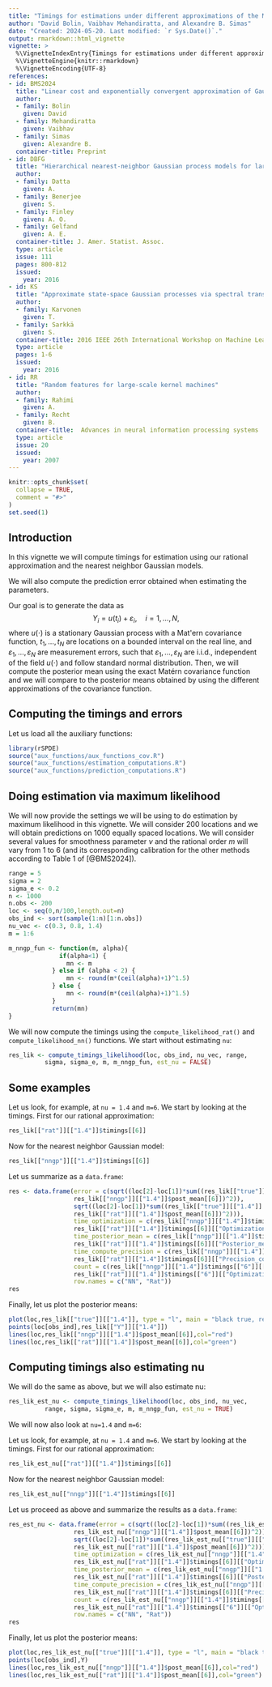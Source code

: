 ```yaml
---
title: "Timings for estimations under different approximations of the Matérn covariance function"
author: "David Bolin, Vaibhav Mehandiratta, and Alexandre B. Simas"
date: "Created: 2024-05-20. Last modified: `r Sys.Date()`."
output: rmarkdown::html_vignette
vignette: >
  %\VignetteIndexEntry{Timings for estimations under different approximations of the Matérn covariance function}
  %\VignetteEngine{knitr::rmarkdown}
  %\VignetteEncoding{UTF-8}
references:
- id: BMS2024
  title: "Linear cost and exponentially convergent approximation of Gaussian Matérn stochastic processes"
  author:
  - family: Bolin
    given: David
  - family: Mehandiratta
    given: Vaibhav
  - family: Simas
    given: Alexandre B.
  container-title: Preprint
- id: DBFG
  title: "Hierarchical nearest-neighbor Gaussian process models for large geostatistical datasets"
  author:
  - family: Datta
    given: A.
  - family: Benerjee
    given: S. 
  - family: Finley
    given: A. O.
  - family: Gelfand
    given: A. E.
  container-title: J. Amer. Statist. Assoc.
  type: article
  issue: 111
  pages: 800-812
  issued:
    year: 2016
- id: KS
  title: "Approximate state-space Gaussian processes via spectral transformation"
  author:
  - family: Karvonen
    given: T.
  - family: Sarkkä
    given: S. 
  container-title: 2016 IEEE 26th International Workshop on Machine Learning for Signal Processing (MLSP)
  type: article
  pages: 1-6
  issued:
    year: 2016
- id: RR
  title: "Random features for large-scale kernel machines"
  author:
  - family: Rahimi
    given: A.
  - family: Recht
    given: B.
  container-title:  Advances in neural information processing systems
  type: article
  issue: 20
  issued:
    year: 2007
---
```


```r
knitr::opts_chunk$set(
  collapse = TRUE,
  comment = "#>"
)
set.seed(1)
```

## Introduction

In this vignette we will compute timings for estimation using our rational approximation and the nearest neighbor Gaussian models.

We will also compute the prediction error obtained when estimating the parameters.

Our goal is to generate the data as 
$$Y_i = u(t_i) + \varepsilon_i,\quad i=1,\ldots,N,$$
where $u(\cdot)$ is a stationary Gaussian process with a Mat\'ern covariance function, $t_1,\ldots,t_N$ are locations on a bounded interval on the real line, and $\varepsilon_1,\ldots,\varepsilon_N$ are measurement errors, such that $\varepsilon_1,\ldots,\varepsilon_N$ are i.i.d., independent of the field $u(\cdot)$ and follow standard normal distribution. Then, we will compute the posterior mean using the exact Matérn covariance function and we will compare to the posterior means obtained by using the different approximations of the covariance function.

## Computing the timings and errors

Let us load all the auxiliary functions:

```r
library(rSPDE)
source("aux_functions/aux_functions_cov.R")
source("aux_functions/estimation_computations.R")
source("aux_functions/prediction_computations.R")
```


## Doing estimation via maximum likelihood

We will now provide the settings we will be using to do estimation by maximum likelihood in this vignette. We will consider 200 locations and we will obtain predictions on 1000 equally spaced locations. We will consider several values for smoothness parameter $\nu$ and the rational order $m$ will vary from 1 to 6 (and its corresponding calibration for the other methods according to Table 1 of [@BMS2024]).

```r
range = 5
sigma = 2
sigma_e <- 0.2
n <- 1000
n.obs <- 200
loc <- seq(0,n/100,length.out=n)
obs_ind <- sort(sample(1:n)[1:n.obs])
nu_vec <- c(0.3, 0.8, 1.4)
m = 1:6

m_nngp_fun <- function(m, alpha){
              if(alpha<1) {
                mn <- m
            } else if (alpha < 2) {
                mn <- round(m*(ceil(alpha)+1)^1.5)    
            } else {
                mn <- round(m*(ceil(alpha)+1)^1.5)
            }
            return(mn)
} 
```

We will now compute the timings using the `compute_likelihood_rat()` and `compute_likelihood_nn()` functions. We start without estimating `nu`:

```r
res_lik <- compute_timings_likelihood(loc, obs_ind, nu_vec, range, 
          sigma, sigma_e, m, m_nngp_fun, est_nu = FALSE)
```

## Some examples

Let us look, for example, at `nu = 1.4` and `m=6`. We start by looking at the timings. First for our rational approximation:

```r
res_lik[["rat"]][["1.4"]]$timings[[6]]
```

Now for the nearest neighbor Gaussian model:

```r
res_lik[["nngp"]][["1.4"]]$timings[[6]]
```

Let us summarize as a `data.frame`:

```r
res <- data.frame(error = c(sqrt((loc[2]-loc[1])*sum((res_lik[["true"]][["1.4"]] -
                  res_lik[["nngp"]][["1.4"]]$post_mean[[6]])^2)), 
                  sqrt((loc[2]-loc[1])*sum((res_lik[["true"]][["1.4"]] - 
                  res_lik[["rat"]][["1.4"]]$post_mean[[6]])^2))),
                  time_optimization = c(res_lik[["nngp"]][["1.4"]]$timings[[6]][["Optimization"]],
                  res_lik[["rat"]][["1.4"]]$timings[[6]][["Optimization"]]),
                  time_posterior_mean = c(res_lik[["nngp"]][["1.4"]]$timings[[6]][["Posterior_mean"]],
                  res_lik[["rat"]][["1.4"]]$timings[[6]][["Posterior_mean"]]),
                  time_compute_precision = c(res_lik[["nngp"]][["1.4"]]$timings[[6]][["Precision_computation"]],
                  res_lik[["rat"]][["1.4"]]$timings[[6]][["Precision_computation"]]),
                  count = c(res_lik[["nngp"]][["1.4"]]$timings[["6"]][["Optimization_counts"]],
                  res_lik[["rat"]][["1.4"]]$timings[["6"]][["Optimization_counts"]]),
                  row.names = c("NN", "Rat"))
res
```

Finally, let us plot the posterior means:

```r
plot(loc,res_lik[["true"]][["1.4"]], type = "l", main = "black true, red nn, green markov")
points(loc[obs_ind],res_lik[["Y"]][["1.4"]])
lines(loc,res_lik[["nngp"]][["1.4"]]$post_mean[[6]],col="red")
lines(loc,res_lik[["rat"]][["1.4"]]$post_mean[[6]],col="green")
```

## Computing timings also estimating nu

We will do the same as above, but we will also estimate nu:

```r
res_lik_est_nu <- compute_timings_likelihood(loc, obs_ind, nu_vec, 
          range, sigma, sigma_e, m, m_nngp_fun, est_nu = TRUE)
```

We will now also look at `nu=1.4` and `m=6`:


Let us look, for example, at `nu = 1.4` and `m=6`. We start by looking at the timings. First for our rational approximation:

```r
res_lik_est_nu[["rat"]][["1.4"]]$timings[[6]]
```

Now for the nearest neighbor Gaussian model:

```r
res_lik_est_nu[["nngp"]][["1.4"]]$timings[[6]]
```

Let us proceed as above and summarize the results as a `data.frame`:

```r
res_est_nu <- data.frame(error = c(sqrt((loc[2]-loc[1])*sum((res_lik_est_nu[["true"]][["1.4"]] -
                  res_lik_est_nu[["nngp"]][["1.4"]]$post_mean[[6]])^2)), 
                  sqrt((loc[2]-loc[1])*sum((res_lik_est_nu[["true"]][["1.4"]] - 
                  res_lik_est_nu[["rat"]][["1.4"]]$post_mean[[6]])^2))),
                  time_optimization = c(res_lik_est_nu[["nngp"]][["1.4"]]$timings[[6]][["Optimization"]],
                  res_lik_est_nu[["rat"]][["1.4"]]$timings[[6]][["Optimization"]]),
                  time_posterior_mean = c(res_lik_est_nu[["nngp"]][["1.4"]]$timings[[6]][["Posterior_mean"]],
                  res_lik_est_nu[["rat"]][["1.4"]]$timings[[6]][["Posterior_mean"]]),
                  time_compute_precision = c(res_lik_est_nu[["nngp"]][["1.4"]]$timings[[6]][["Precision_computation"]],
                  res_lik_est_nu[["rat"]][["1.4"]]$timings[[6]][["Precision_computation"]]),
                  count = c(res_lik_est_nu[["nngp"]][["1.4"]]$timings[["6"]][["Optimization_counts"]],
                  res_lik_est_nu[["rat"]][["1.4"]]$timings[["6"]][["Optimization_counts"]]),
                  row.names = c("NN", "Rat"))
res
```

Finally, let us plot the posterior means:

```r
plot(loc,res_lik_est_nu[["true"]][["1.4"]], type = "l", main = "black true, red nn, green markov")
points(loc[obs_ind],Y)
lines(loc,res_lik_est_nu[["nngp"]][["1.4"]]$post_mean[[6]],col="red")
lines(loc,res_lik_est_nu[["rat"]][["1.4"]]$post_mean[[6]],col="green")
```